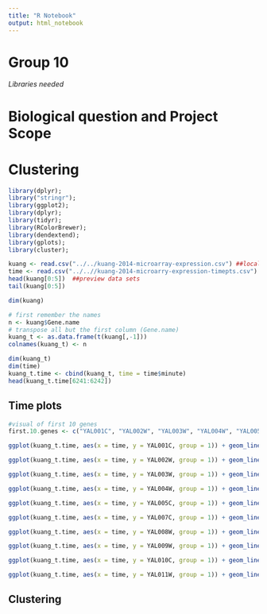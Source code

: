 ```yaml
---
title: "R Notebook"
output: html_notebook
---
```


# Group 10

*Libraries needed* 


# Biological question and Project Scope

# Clustering

```r
library(dplyr);
library("stringr");
library(ggplot2);
library(dplyr);
library(tidyr);
library(RColorBrewer);
library(dendextend);
library(gplots);
library(cluster);
```

```r
kuang <- read.csv("../../kuang-2014-microarray-expression.csv") ##local- needs to be changed 
time <- read.csv("../..//kuang-2014-microarry-expression-timepts.csv")
head(kuang[0:5])  ##preview data sets
tail(kuang[0:5]) 
```

```r
dim(kuang)
```

```r
# first remember the names
n <- kuang$Gene.name
# transpose all but the first column (Gene.name)
kuang_t <- as.data.frame(t(kuang[,-1]))
colnames(kuang_t) <- n

dim(kuang_t)
dim(time)
kuang_t.time <- cbind(kuang_t, time = time$minute)
head(kuang_t.time[6241:6242])
```


## Time plots 

```r
#visual of first 10 genes
first.10.genes <- c("YAL001C", "YAL002W", "YAL003W", "YAL004W", "YAL005C", "YAL007C", "YAL008W", "YAL009W", "YAL010C", "YAL011W")

ggplot(kuang_t.time, aes(x = time, y = YAL001C, group = 1)) + geom_line() + labs(x = "Time (minutes)", y = "Expression of Gene", title = "YAL001C")

ggplot(kuang_t.time, aes(x = time, y = YAL002W, group = 1)) + geom_line() + labs(x = "Time (minutes)", y = "Expression of Gene", title = "YAL002W")

ggplot(kuang_t.time, aes(x = time, y = YAL003W, group = 1)) + geom_line() + labs(x = "Time (minutes)", y = "Expression of Gene", title = "YAL003W")

ggplot(kuang_t.time, aes(x = time, y = YAL004W, group = 1)) + geom_line() + labs(x = "Time (minutes)", y = "Expression of Gene", title = "YAL004W")

ggplot(kuang_t.time, aes(x = time, y = YAL005C, group = 1)) + geom_line() + labs(x = "Time (minutes)", y = "Expression of Gene", title = "YAL005C")

ggplot(kuang_t.time, aes(x = time, y = YAL007C, group = 1)) + geom_line() + labs(x = "Time (minutes)", y = "Expression of Gene", title = "YAL007C")

ggplot(kuang_t.time, aes(x = time, y = YAL008W, group = 1)) + geom_line() + labs(x = "Time (minutes)", y = "Expression of Gene", title = "YAL008W")

ggplot(kuang_t.time, aes(x = time, y = YAL009W, group = 1)) + geom_line() + labs(x = "Time (minutes)", y = "Expression of Gene", title = "YAL009W")

ggplot(kuang_t.time, aes(x = time, y = YAL010C, group = 1)) + geom_line() + labs(x = "Time (minutes)", y = "Expression of Gene", title = "YAL010C")

ggplot(kuang_t.time, aes(x = time, y = YAL011W, group = 1)) + geom_line() + labs(x = "Time (minutes)", y = "Expression of Gene", title = "YAL011W")
```

## Clustering 




